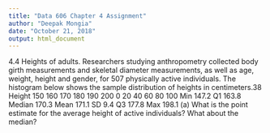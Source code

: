 ```yaml
---
title: "Data 606 Chapter 4 Assignment"
author: "Deepak Mongia"
date: "October 21, 2018"
output: html_document
---
```


4.4 Heights of adults. Researchers studying anthropometry collected body girth measurements
and skeletal diameter measurements, as well as age, weight, height and gender, for 507 physically
active individuals. The histogram below shows the sample distribution of heights in centimeters.38
Height
150 160 170 180 190 200
0
20
40
60
80
100
Min 147.2
Q1 163.8
Median 170.3
Mean 171.1
SD 9.4
Q3 177.8
Max 198.1
(a) What is the point estimate for the average height of active individuals? What about the
median?
